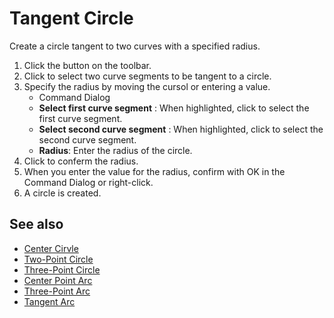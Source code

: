 
# Tangent Circle 

<Reference shortcut="" command="Tangent Circle" button="Toolbar" />

Create a circle tangent to two curves with a specified radius.

1. Click the button <ButtonIcon type="button-tangent-circle" /> on the toolbar.
2. Click to select two curve segments to be tangent to a circle.
3. Specify the radius by moving the cursol or entering a value.
    - <Kst>Command Dialog</Kst>
    - **Select first curve segment** : When highlighted, click to select the first curve segment.
    - **Select second curve segment** : When highlighted, click to select the second curve segment.
    - **Radius**: Enter the radius of the circle.
4. Click to conferm the radius.
5. When you enter the value for the radius, confirm with OK in the Command Dialog or right-click.
6. A circle is created.

<VideoPlayer fileName="tangent-circle"/>

## See also
- [Center Cirvle](./center-circle)
- [Two-Point Circle](./two-point-circle)
- [Three-Point Circle](./three-point-circle)
- [Center Point Arc](./center-point-arc)
- [Three-Point Arc](./three-point-arc)
- [Tangent Arc](./tangent-arc)